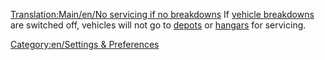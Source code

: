 [[Translation:Main/en/No servicing if no breakdowns]]
If [[Main/en/Difficulty#Vehicle breakdowns|vehicle breakdowns]] are switched off, vehicles will not go to [[Main/en/Depots|depots]] or [[Main/en/Depots|hangars]] for servicing.

[[Category:en/Settings & Preferences]]
{{OpenTTD-Patch-Stub}}